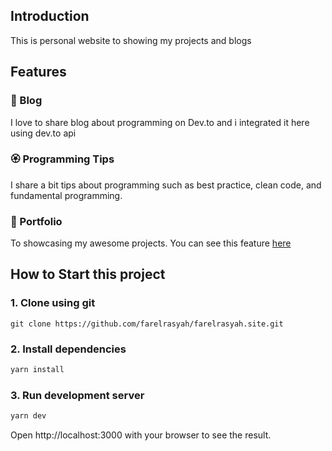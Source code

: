 ## Introduction

This is personal website to showing my projects and blogs

## Features

### 📝 Blog

I love to share blog about programming on Dev.to and i integrated it here using dev.to api

### 🏵 Programming Tips

I share a bit tips about programming such as best practice, clean code, and fundamental programming.

### 🎨 Portfolio

To showcasing my awesome projects. You can see this feature [here](https://www.farelrasyah.site/projects)

## How to Start this project

### 1. Clone using git

```git
git clone https://github.com/farelrasyah/farelrasyah.site.git
```

### 2. Install dependencies

```bash
yarn install
```

### 3. Run development server

```bash
yarn dev
```

Open http://localhost:3000 with your browser to see the result.

